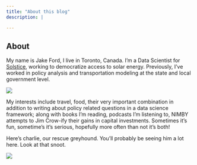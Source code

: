 ```yaml
---
title: "About this blog"
description: |

---
```



## About


My name is Jake Ford, I live in Toronto, Canada. I'm a Data Scientist for [Solstice](https://solstice.us/), working to democratize access to solar energy. Previously, I've worked in policy analysis and transportation modeling at the state and local government level. 


![](Arizona.png) 

My interests include travel, food, their very important combination in addition to writing about policy related questions in a data science framework; along with books I'm reading, podcasts I'm listening to, NIMBY attempts to Jim Crow-ify their gains in capital investments. Sometimes it's fun, sometime's it's serious, hopefully more often than not it's both! 


Here's charlie, our rescue greyhound. You'll probably be seeing him a lot here. Look at that snoot. 


![](Longest Snoot.png) 





